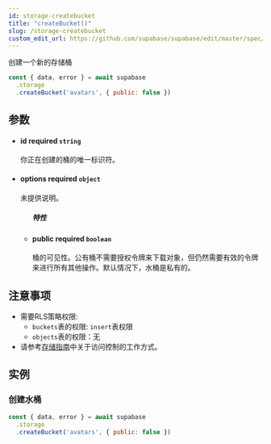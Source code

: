 ```yaml
---
id: storage-createbucket
title: "createBucket()"
slug: /storage-createbucket
custom_edit_url: https://github.com/supabase/supabase/edit/master/spec/supabase_js_v2.yml
---
```


创建一个新的存储桶

```js
const { data, error } = await supabase
  .storage
  .createBucket('avatars', { public: false })
```


## 参数


<ul className="method-list-group">
  
<li className="method-list-item">
  <h4 className="method-list-item-label">
    <span className="method-list-item-label-name">
      id
    </span>
    <span className="method-list-item-label-badge required">
      required
    </span>
    <span className="method-list-item-validation">
      <code>string</code>
    </span>
  </h4>
  <div class="method-list-item-description">

你正在创建的桶的唯一标识符。

  </div>
  
</li>


<li className="method-list-item">
  <h4 className="method-list-item-label">
    <span className="method-list-item-label-name">
      options
    </span>
    <span className="method-list-item-label-badge required">
      required
    </span>
    <span className="method-list-item-validation">
      <code>object</code>
    </span>
  </h4>
  <div class="method-list-item-description">

未提供说明。

  </div>
  
<ul className="method-list-group">
  <h5 class="method-list-title method-list-title-isChild expanded">特性</h5>

<li className="method-list-item">
  <h4 className="method-list-item-label">
    <span className="method-list-item-label-name">
      public
    </span>
    <span className="method-list-item-label-badge required">
      required
    </span>
    <span className="method-list-item-validation">
      <code>boolean</code>
    </span>
  </h4>
  <div class="method-list-item-description">

桶的可见性。公有桶不需要授权令牌来下载对象，但仍然需要有效的令牌来进行所有其他操作。默认情况下，水桶是私有的。

  </div>
  
</li>

</ul>

</li>

</ul>


## 注意事项

- 需要RLS策略权限:
  - `buckets`表的权限: `insert`表权限
  - `objects`表的权限：无
- 请参考[存储指南](/docs/guides/storage#access-control)中关于访问控制的工作方式。










## 实例

### 创建水桶



```js
const { data, error } = await supabase
  .storage
  .createBucket('avatars', { public: false })
```